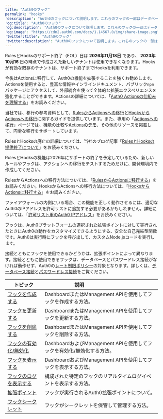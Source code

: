 ```yaml
---
title: "Auth0のフック"
permalink: "hooks"
'description': "Auth0のフックについて説明します。これらのフックの一部はデータベース接続やパスワードレス接続で使用できます。"
'og:title': "Auth0のフック"
'og:description': "Auth0のフックについて説明します。これらのフックの一部はデータベース接続やパスワードレス接続で使用できます。"
'og:image': "https://cdn2.auth0.com/docs/1.14567.0/img/share-image.png"
'twitter:title': "Auth0のフック"
'twitter:description': "Auth0のフックについて説明します。これらのフックの一部はデータベース接続やパスワードレス接続で使用できます。"
---
```


<Warning>

RulesとHooksのサポート終了（EOL）日は **2026年11月18日** であり、 **2023年10月16** 日の時点で作成された新しいテナントは使用できなくなります。Hooksが有効な既存のテナントは、サポート終了までHooksを利用できます。

今後はActionsに移行して、Auth0の機能を拡張することを強くお勧めします。Actionsを使用すると、豊富な情報やインラインドキュメント、パブリック`npm`パッケージにアクセスして、外部統合を使って全体的な拡張エクスペリエンスを強化することができます。Actionsの詳細については、「[Auth0 Actionsの仕組みを理解する](/docs/ja-jp/customize/actions/actions-overview)」をお読みください。

当社では、移行の参考資料として、[RulesからActionsへの移行](/docs/ja-jp/customize/actions/migrate/migrate-from-rules-to-actions)と[HooksからActionsへの移行](/docs/ja-jp/customize/actions/migrate/migrate-from-hooks-to-actions)に関するガイドを提供しています。また、専用の「[Actionsへの移行](https://auth0.com/extensibility/movetoactions)」ページでは、機能の比較や[Actionsのデモ](https://www.youtube.com/watch?v=UesFSY1klrI)、その他のリソースを掲載して、円滑な移行をサポートしています。

RulesとHooksの廃止の詳細については、当社のブログ記事「[RulesとHooksの提供終了について](https://auth0.com/blog/preparing-for-rules-and-hooks-end-of-life/)」をお読みください。

</Warning>

<Warning>

RulesとHooksの機能は2026年にサポートの終了を予定しているため、新しいルールやフックは、アクションへの移行をテストするためだけに、開発環境内で作成してください。

RulesからActionsへの移行方法については、「[RulesからActionsに移行する](/docs/ja-jp/customize/actions/migrate/migrate-from-rules-to-actions)」をお読みください。HooksからActionsへの移行方法については、「[HooksからActionsに移行する](/docs/ja-jp/customize/actions/migrate/migrate-from-hooks-to-actions)」をお読みください。

</Warning>

<Callout icon="file-lines" color="#0EA5E9" iconType="regular">

ファイアウォールの内側にいる場合、この機能を正しく動作させるには、適切なAuth0のIPアドレスを許可リストに追加する必要があるかもしれません。詳細については、「[許可リスト用のAuth0 IPアドレス](/docs/ja-jp/secure/security-guidance/data-security/allowlist)」をお読みください。

</Callout>

フックは、Auth0プラットフォームの選択された拡張ポイントに対して実行されたときにAuth0の動作をカスタマイズできるようにする、安全な自己完結型関数です。Auth0は実行時にフックを呼び出して、カスタムNode.jsコードを実行します。

接続とともにフックを使用できるかどうかは、拡張ポイントによって異なります。接続とともに使用できるフックは、データベースとパスワードレス接続がなければ動作せず、Auth0の[レート制限ポリシー](/docs/ja-jp/troubleshoot/customer-support/operational-policies/rate-limit-policy)の対象となります。詳しくは、[データベース接続](/docs/ja-jp/connections/database)と[パスワードレス接続](/docs/ja-jp/connections/passwordless)をご覧ください。

<table class="table"><thead>
<tr>
<th><b>トピック</b></th>
<th><b>説明</b>                                </th>
</tr>
</thead>
<tbody>
<tr>
<td><a href="/docs/ja-jp/hooks/create-hooks">フックを作成する</a></td>
<td>DashboardまたはManagement APIを使用してフックを作成する方法。</td>
</tr>
<tr>
<td><a href="/docs/ja-jp/hooks/update-hooks">フックを更新する</a></td>
<td>DashboardまたはManagement APIを使用してフックを更新する方法。</td>
</tr>
<tr>
<td><a href="/docs/ja-jp/hooks/delete-hooks">フックを削除する</a></td>
<td>DashboardまたはManagement APIを使用してフックを削除する方法。</td>
</tr>
<tr>
<td><a href="/docs/ja-jp/hooks/enable-disable-hooks">フックの有効化/無効化</a></td>
<td>DashboardおよびManagement APIを使用してフックを有効化/無効化する方法。</td>
</tr>
<tr>
<td><a href="/docs/ja-jp/hooks/view-hooks">フックを表示する</a></td>
<td>DashboardおよびManagement APIを使用してフックを表示する方法。</td>
</tr>
<tr>
<td><a href="/docs/ja-jp/hooks/view-logs-for-hooks">フックのログを表示する</a></td>
<td>構成された特定のフックのリアルタイムログイベントを表示する方法。</td>
</tr>
<tr>
<td><a href="/docs/ja-jp/hooks/extensibility-points">拡張ポイント</a></td>
<td>フックが実行されるAuth0拡張ポイントについて。</td>
</tr>
<tr>
<td><a href="/docs/ja-jp/hooks/hook-secrets">フックシークレット</a></td>
<td>フックがシークレットを保管して管理する方法。</td>
</tr>
</tbody>
</table>